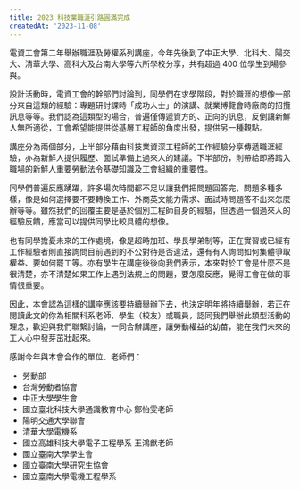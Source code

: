```yaml
---
title: 2023 科技業職涯引路圓滿完成
createdAt: '2023-11-08'
---
```


電資工會第二年舉辦職涯及勞權系列講座，今年先後到了中正大學、北科大、陽交大、清華大學、高科大及台南大學等六所學校分享，共有超過 400 位學生到場參與。

設計活動時，電資工會的幹部們討論到，同學們在求學階段，對於職涯的想像一部分來自這類的經驗：專題研討課時「成功人士」的演講、就業博覽會時廠商的招攬訊息等等。我們認為這類型的場合，普遍僅傳遞資方的、正向的訊息，反倒讓新鮮人無所適從，工會希望能提供從基層工程師的角度出發，提供另一種觀點。

講座分為兩個部分，上半部分藉由科技業資深工程師的工作經驗分享傳遞職涯經驗，亦為新鮮人提供履歷、面試準備上過來人的建議。下半部份，則帶給即將踏入職場的新鮮人重要勞動法令基礎知識及工會組織的重要性。

同學們普遍反應踴躍，許多場次時間都不足以讓我們把問題回答完，問題多種多樣，像是如何選擇要不要轉換工作、外商英文能力需求、面試時問題答不出來怎麼辦等等。雖然我們的回覆主要是基於個別工程師自身的經驗，但透過一個過來人的經驗反饋，應當可以提供同學比較具體的想像。

也有同學擔憂未來的工作處境，像是超時加班、學長學弟制等，正在實習或已經有工作經驗者則直接詢問目前遇到的不公對待是否違法，還有有人詢問如何集體爭取權益、要如何罷工等。亦有學生在講座後後向我們表示，本來對於工會是什麼不是很清楚，亦不清楚如果工作上遇到法規上的問題，要怎麼反應，覺得工會在做的事情很重要。

因此，本會認為這樣的講座應該要持續舉辦下去，也決定明年將持續舉辦，若正在閱讀此文的你為相關科系老師、學生（校友）或職員，認同我們舉辦此類型活動的理念，歡迎與我們聯繫討論，一同合辦講座，讓勞動權益的幼苗，能在我們未來的工人心中發芽茁壯起來。

感謝今年與本會合作的單位、老師們：

- 勞動部
- 台灣勞動者協會
- 中正大學學生會
- 國立臺北科技大學通識教育中心 鄭怡雯老師
- 陽明交通大學聯會
- 清華大學電機系
- 國立高雄科技大學電子工程學系 王鴻猷老師
- 國立臺南大學學生會
- 國立臺南大學研究生協會
- 國立臺南大學電機工程學系
